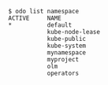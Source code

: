 ```console
$ odo list namespace
ACTIVE     NAME
*          default
           kube-node-lease
           kube-public
           kube-system
           mynamespace
           myproject
           olm
           operators
 ```
